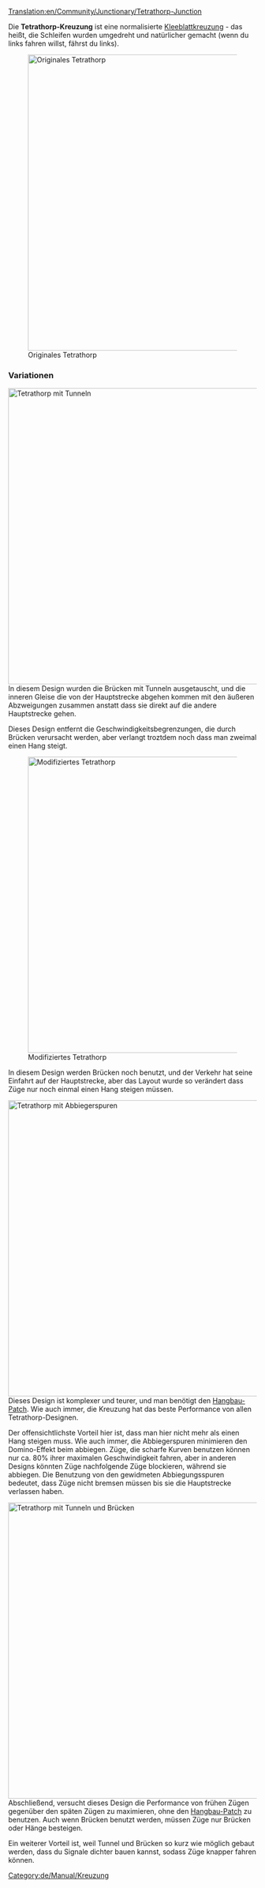 [[Translation:en/Community/Junctionary/Tetrathorp-Junction]]

{{de/Kreuzngsmenü}}
Die '''Tetrathorp-Kreuzung''' ist eine normalisierte [[de/Community/Junctionary/Kleeblatt|Kleeblattkreuzung]] - das heißt, die Schleifen wurden umgedreht und natürlicher gemacht (wenn du links fahren willst, fährst du links).

[[File:en/Community/Junctionary/Ttj-orig.png|none|thumb|600px|Originales Tetrathorp]]

{{de/Community/Junctionary/Kreuzungskriterien|Mittel|3|1|2|2|1|1|1|1|0|0|0||Ausgefallene Züge blockieren nur die eine Strecke.|
*Am Anfang des Spiels müssen Züge bremsen, um die Hänge zu steigen, wegen Mangel an PS.
*Später im Spiel müssen Züge bremsen, wegen den Geschwindigkeitsbegrenzungen auf den Brücken.
*Fläche: 18 x 18
}}

===Variationen===
[[File:en/Community/Junctionary/Ttj-tun.png|none|thumb|600px|Tetrathorp mit Tunneln]]
In diesem Design wurden die Brücken mit Tunneln ausgetauscht, und die inneren Gleise die von der Hauptstrecke abgehen kommen mit den äußeren Abzweigungen zusammen anstatt dass sie direkt auf die andere Hauptstrecke gehen.

Dieses Design entfernt die Geschwindigkeitsbegrenzungen, die durch Brücken verursacht werden, aber verlangt troztdem noch dass man zweimal einen Hang steigt.

[[File:en/Community/Junctionary/Tfj-mod.png|none|thumb|600px|Modifiziertes Tetrathorp]]

In diesem Design werden Brücken noch benutzt, und der Verkehr hat seine Einfahrt auf der Hauptstrecke, aber das Layout wurde so verändert dass Züge nur noch einmal einen Hang steigen müssen.

[[File:en/Community/Junctionary/Ttj-3rd.png|none|thumb|600px|Tetrathorp mit Abbiegerspuren]]
Dieses Design ist komplexer und teurer, und man benötigt den [[de/Hangbau|Hangbau-Patch]]. Wie auch immer, die Kreuzung hat das beste Performance von allen Tetrathorp-Designen.

Der offensichtlichste Vorteil hier ist, dass man hier nicht mehr als einen Hang steigen muss. Wie auch immer, die Abbiegerspuren minimieren den Domino-Effekt beim abbiegen. Züge, die scharfe Kurven benutzen können nur ca. 80% ihrer maximalen Geschwindigkeit fahren, aber in anderen Designs könnten Züge nachfolgende Züge blockieren, während sie abbiegen. Die Benutzung von den gewidmeten Abbiegungsspuren bedeutet, dass Züge nicht bremsen müssen bis sie die Hauptstrecke verlassen haben.


[[File:en/Community/Junctionary/Ttj-cire1285.png|none|thumb|600px|Tetrathorp mit Tunneln und Brücken]]
Abschließend, versucht dieses Design die Performance von frühen Zügen gegenüber den späten Zügen zu maximieren, ohne den [[de/Hangbau|Hangbau-Patch]] zu benutzen. Auch wenn Brücken benutzt werden, müssen Züge nur Brücken oder Hänge besteigen.

Ein weiterer Vorteil ist, weil Tunnel und Brücken so kurz wie möglich gebaut werden, dass du Signale dichter bauen kannst, sodass Züge knapper fahren können.

[[Category:de/Manual/Kreuzung]]